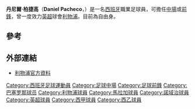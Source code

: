 {{noteta
|G1=liverpoolfc
|G2=EPL
|G3=laliga
|G4=football
|T=zh-hans:丹尼尔·帕切科;zh-hk:丹尼爾·柏捷高;zh-tw:丹尼爾·帕切科;
|1=zh-hans:丹尼尔·帕切科;zh-hk:丹尼爾·柏捷高;zh-tw:丹尼爾·帕切科;
|2=zh-hans:帕切科;zh-hk:柏捷高;zh-tw:帕切科;
}}
{{Football player infobox
| playername= 丹尼爾·柏捷高<br />''Daniel Pacheco''
| image = Daniel Pacheco (cropped).jpg
| image_size = 200
| fullname = Daniel Pacheco Lobato
| birth_date = {{birth date and age|1991|1|5|df=y}}
| birth_place = 西班牙[[皮薩拉|皮薩拉]]<ref>{{cite web|url=http://www.liverpoolfc.tv/news/media-watch/boy-from-pizarra-makes-reds-debut|title=Boy from Pizarra makes Reds debut|publisher=Liverpoolfc.tv|deadurl=yes|archiveurl=https://web.archive.org/web/20100416073252/http://www.liverpoolfc.tv/news/media-watch/boy-from-pizarra-makes-reds-debut|archivedate=2010-04-16|accessdate=2011-02-16}}</ref>
| height = {{height|m=1.69}}<ref name="Daniel Pacheco">{{cite web|url=http://www.4thegame.com/club/liverpool-fc/player-profile/40468/danielpacheco.html|title=Daniel Pacheco|publisher=4thegame|date=11 December 2009|accessdate=11 December 2009|deadurl=yes|archiveurl=https://web.archive.org/web/20091216050201/http://www.4thegame.com/club/liverpool-fc/player-profile/40468/danielpacheco.html|archivedate=2009年12月16日}}</ref>
| currentclub = 
| clubnumber = 
| position = [[前鋒_(足球)|前鋒]]/[[進攻中場|進攻中場]]/[[翼鋒|翼鋒]] 
| youthyears1 = | youthclubs1 = Peña La Vega
| youthyears2 = 2001–2003 | youthclubs2 = [[馬拉加足球俱樂部|馬拉加]]
| youthyears3 = 2003–2007 | youthclubs3 = [[巴塞罗那足球俱乐部|巴塞罗那]]
| youthyears4 = 2007–2009 | youthclubs4 = [[利物浦足球俱乐部|利物浦]]
| years1 = 2009–2013 | clubs1 = [[利物浦足球俱乐部|利物浦]] | caps1 = 5 | goals1 = 0
| years2 = 2011      | clubs2 = → [[诺里奇城足球俱乐部|诺里奇城]] (loan) | caps2 = 6 | goals2 = 2
| years3 = 2011–2012 | clubs3 = → [[马德里竞技俱乐部|马德里竞技]] (loan) | caps3 = 0 | goals3 = 0
| years4 = 2011–2012 | clubs4 = {{0|0}} → [[巴列卡诺闪电|巴列卡诺]] (loan) | caps4 = 11 | goals4 = 0
| years5 = 2013      | clubs5 = → [[韦斯卡足球俱乐部|韋斯卡]] (loan) | caps5 = 19 | goals5 = 5
| years6 = 2013–2014 | clubs6 = [[阿尔科尔孔体育协会|阿尔科尔孔]] | caps6 = 32 | goals6 = 5
| years7 = 2014–2017 | clubs7 = [[皇家贝蒂斯足球俱乐部|贝蒂斯]] | caps7 = 23 | goals7 = 0
| years8 = 2015–2016 | clubs8 = → [[阿拉维斯体育|阿拉维斯]] (loan) | caps8 = 36 | goals8 = 3
| years9 = 2016–2017 | clubs9 = → [[赫塔費足球俱樂部|赫塔費]] (loan) | caps9 = 31 | goals9 = 3
| years10 = 2017–2018 | clubs10 = [[赫塔費足球俱樂部|赫塔費]] | caps10 = 11 | goals10 = 0
| years11 = 2018–2020 | clubs11 = [[馬拉加足球會|馬拉加]] | caps11 = 44 | goals11 = 2
| nationalyears1 = 2007      | nationalteam1 = [[西班牙16歲以下國家足球隊|西班牙U16]] | nationalcaps1 = 5  | nationalgoals1 = 0
| nationalyears2 = 2007–2008 | nationalteam2 = [[西班牙17歲以下國家足球隊|西班牙U17]] | nationalcaps2 = 5  | nationalgoals2 = 3
| nationalyears3 = 2009      | nationalteam3 = [[西班牙18歲以下國家足球隊|西班牙U18]] | nationalcaps3 = 3  | nationalgoals3 = 1
| nationalyears4 = 2009–2010 | nationalteam4 = [[西班牙19歲以下國家足球隊|西班牙U19]] | nationalcaps4 = 12 | nationalgoals4 = 5
| nationalyears5 = 2011      | nationalteam5 = [[西班牙20歲以下國家足球隊|西班牙U20]] | nationalcaps5 = 6  | nationalgoals5 = 0
| nationalyears6 = 2011      | nationalteam6 = [[西班牙21歲以下國家足球隊|西班牙U21]] | nationalcaps6 = 2  | nationalgoals6 = 0
| pcupdate = 2020年10月3日
| ntupdate = 2012年6月1日
}}

'''丹尼爾·柏捷高'''（'''Daniel Pacheco'''，{{bd|1991年|1月5日|catIdx=Pacheco,Daniel}}）是一名[[西班牙|西班牙]]職業足球員，可擔任[[中場|中場]]或[[前鋒_(足球)|前鋒]]，曾一度效力[[英超|英超]]球會[[利物浦足球俱樂部|利物浦]]。目前為自由身。

==參考==
{{reflist}}

==外部連結==
{{commons category|Daniel Pacheco}}
* [https://web.archive.org/web/20100406051850/http://www.liverpoolfc.tv/team/first-team/player/daniel-pacheco 利物浦官方資料]

{{DEFAULTSORT:Pacheco, Daniel}}
[[Category:西班牙足球運動員|Category:西班牙足球運動員]]
[[Category:足球中場|Category:足球中場]]
[[Category:足球前鋒|Category:足球前鋒]]
[[Category:巴塞罗那球员|Category:巴塞罗那球员]]
[[Category:利物浦球員|Category:利物浦球員]]
[[Category:馬拉加球員|Category:馬拉加球員]]
[[Category:諾域治球員|Category:諾域治球員]]
[[Category:英超球員|Category:英超球員]]
[[Category:西甲球員|Category:西甲球員]]
[[Category:西乙球員|Category:西乙球員]]